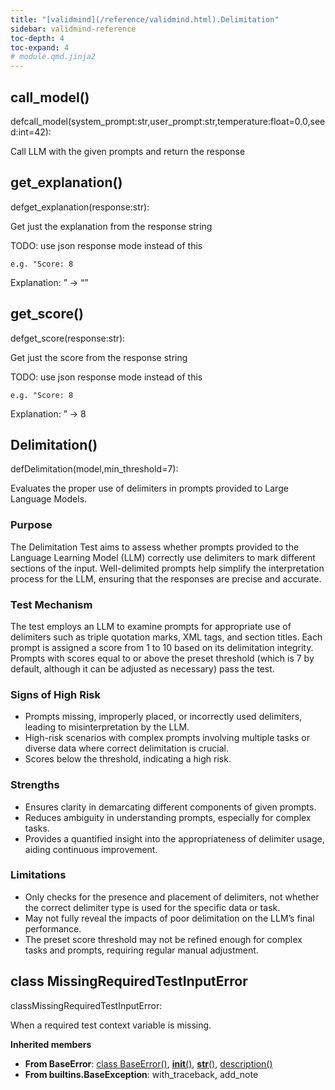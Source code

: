 ```yaml
---
title: "[validmind](/reference/validmind.html).Delimitation"
sidebar: validmind-reference
toc-depth: 4
toc-expand: 4
# module.qmd.jinja2
---
```


## call_model<span class='muted'>()</span>

<!-- signatures.jinja2 -->

::: {.signature}

<span class="kw">def</span><span class="name">call_model</span>(<span class="params"><span class="n">system_prompt</span><span class="p">:</span><!-- types.jinja2 - format_type --><span class="nb">str</span><span class="muted">,</span></span><span class="params"><span class="n">user_prompt</span><span class="p">:</span><!-- types.jinja2 - format_type --><span class="nb">str</span><span class="muted">,</span></span><span class="params"><span class="n">temperature</span><span class="p">:</span><!-- types.jinja2 - format_type --><span class="nb">float</span><span class="o">=</span><span class="kc">0.0</span><span class="muted">,</span></span><span class="params"><span class="n">seed</span><span class="p">:</span><!-- types.jinja2 - format_type --><span class="nb">int</span><span class="o">=</span><span class="kc">42</span></span>):

:::

<!-- docstring.jinja2 -->

Call LLM with the given prompts and return the response

## get_explanation<span class='muted'>()</span>

<!-- signatures.jinja2 -->

::: {.signature}

<span class="kw">def</span><span class="name">get_explanation</span>(<span class="params"><span class="n">response</span><span class="p">:</span><!-- types.jinja2 - format_type --><span class="nb">str</span></span>):

:::

<!-- docstring.jinja2 -->

Get just the explanation from the response string

TODO: use json response mode instead of this

```
e.g. "Score: 8
```

Explanation: <some-explanation>" -> "<some-explanation>"

## get_score<span class='muted'>()</span>

<!-- signatures.jinja2 -->

::: {.signature}

<span class="kw">def</span><span class="name">get_score</span>(<span class="params"><span class="n">response</span><span class="p">:</span><!-- types.jinja2 - format_type --><span class="nb">str</span></span>):

:::

<!-- docstring.jinja2 -->

Get just the score from the response string

TODO: use json response mode instead of this

```
e.g. "Score: 8
```

Explanation: <some-explanation>" -> 8

<!-- function.qmd.jinja2 -->

## Delimitation[()]{.muted}

<!-- signatures.jinja2 -->

::: {.signature}

<span class="kw">def</span><span class="name">Delimitation</span>(<span class="params"><span class="n">model</span><span class="muted">,</span></span><span class="params"><span class="n">min_threshold</span><span class="o">=</span><span class="kc">7</span></span>):

:::

<!-- docstring.jinja2 -->

Evaluates the proper use of delimiters in prompts provided to Large Language Models.

### Purpose

The Delimitation Test aims to assess whether prompts provided to the Language Learning Model (LLM) correctly use delimiters to mark different sections of the input. Well-delimited prompts help simplify the interpretation process for the LLM, ensuring that the responses are precise and accurate.

### Test Mechanism

The test employs an LLM to examine prompts for appropriate use of delimiters such as triple quotation marks, XML tags, and section titles. Each prompt is assigned a score from 1 to 10 based on its delimitation integrity. Prompts with scores equal to or above the preset threshold (which is 7 by default, although it can be adjusted as necessary) pass the test.

### Signs of High Risk

- Prompts missing, improperly placed, or incorrectly used delimiters, leading to misinterpretation by the LLM.
- High-risk scenarios with complex prompts involving multiple tasks or diverse data where correct delimitation is crucial.
- Scores below the threshold, indicating a high risk.

### Strengths

- Ensures clarity in demarcating different components of given prompts.
- Reduces ambiguity in understanding prompts, especially for complex tasks.
- Provides a quantified insight into the appropriateness of delimiter usage, aiding continuous improvement.

### Limitations

- Only checks for the presence and placement of delimiters, not whether the correct delimiter type is used for the specific data or task.
- May not fully reveal the impacts of poor delimitation on the LLM's final performance.
- The preset score threshold may not be refined enough for complex tasks and prompts, requiring regular manual adjustment.

<!-- class.qmd.jinja2 -->

## [class]{.muted} MissingRequiredTestInputError

<!-- signatures.jinja2 -->

::: {.signature}

<span class="kw">class</span><span class="name">MissingRequiredTestInputError</span>:

:::

<!-- docstring.jinja2 -->

When a required test context variable is missing.

**Inherited members**

- **From BaseError**: [class BaseError[()]{.muted}](#class-baseerror), [__init__[()]{.muted}](#__init__), [__str__[()]{.muted}](#__str__), [description[()]{.muted}](#description)
- **From builtins.BaseException**: with_traceback, add_note
